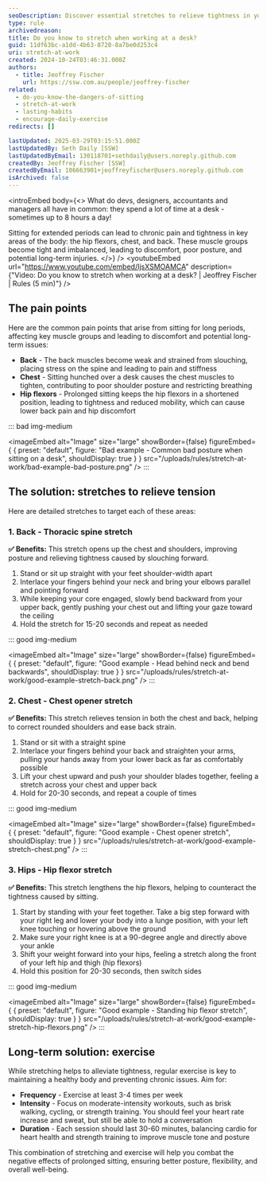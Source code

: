 ```yaml
---
seoDescription: Discover essential stretches to relieve tightness in your hips, chest, and back while improving your desk ergonomics and overall posture.
type: rule
archivedreason:
title: Do you know to stretch when working at a desk?
guid: 11df63bc-a1dd-4b63-8720-8a7be0d253c4
uri: stretch-at-work
created: 2024-10-24T03:46:31.000Z
authors:
  - title: Jeoffrey Fischer
    url: https://ssw.com.au/people/jeoffrey-fischer
related:
  - do-you-know-the-dangers-of-sitting
  - stretch-at-work
  - lasting-habits
  - encourage-daily-exercise
redirects: []

lastUpdated: 2025-03-29T03:15:51.000Z
lastUpdatedBy: Seth Daily [SSW]
lastUpdatedByEmail: 130118701+sethdaily@users.noreply.github.com
createdBy: Jeoffrey Fischer [SSW]
createdByEmail: 106663901+jeoffreyfischer@users.noreply.github.com
isArchived: false
---
```


<introEmbed
  body={<>
What do devs, designers, accountants and managers all have in common: they spend a lot of time at a desk - sometimes up to 8 hours a day!

Sitting for extended periods can lead to chronic pain and tightness in key areas of the body: the hip flexors, chest, and back. These muscle groups become tight and imbalanced, leading to discomfort, poor posture, and potential long-term injuries.
  </>}
/>
<youtubeEmbed url="https://www.youtube.com/embed/IjsXSMOAMCA" description={"Video: Do you know to stretch when working at a desk? | Jeoffrey Fischer | Rules (5 min)"} />

## The pain points

Here are the common pain points that arise from sitting for long periods, affecting key muscle groups and leading to discomfort and potential long-term issues:

* **Back** - The back muscles become weak and strained from slouching, placing stress on the spine and leading to pain and stiffness
* **Chest** - Sitting hunched over a desk causes the chest muscles to tighten, contributing to poor shoulder posture and restricting breathing
* **Hip flexors** - Prolonged sitting keeps the hip flexors in a shortened position, leading to tightness and reduced mobility, which can cause lower back pain and hip discomfort

::: bad img-medium

<imageEmbed
  alt="Image"
  size="large"
  showBorder={false}
  figureEmbed={ {
    preset: "default",
    figure: "Bad example - Common bad posture when sitting on a desk",
    shouldDisplay: true
  } }
  src="/uploads/rules/stretch-at-work/bad-example-bad-posture.png"
/>
:::

## The solution: stretches to relieve tension

Here are detailed stretches to target each of these areas:

### 1. Back - Thoracic spine stretch

**✅ Benefits:** This stretch opens up the chest and shoulders, improving posture and relieving tightness caused by slouching forward.

1. Stand or sit up straight with your feet shoulder-width apart
2. Interlace your fingers behind your neck and bring your elbows parallel and pointing forward
3. While keeping your core engaged, slowly bend backward from your upper back, gently pushing your chest out and lifting your gaze toward the ceiling
4. Hold the stretch for 15-20 seconds and repeat as needed

::: good img-medium

<imageEmbed
  alt="Image"
  size="large"
  showBorder={false}
  figureEmbed={ {
    preset: "default",
    figure: "Good example - Head behind neck and bend backwards",
    shouldDisplay: true
  } }
  src="/uploads/rules/stretch-at-work/good-example-stretch-back.png"
/>
:::

### 2. Chest - Chest opener stretch

**✅ Benefits:** This stretch relieves tension in both the chest and back, helping to correct rounded shoulders and ease back strain.

1. Stand or sit with a straight spine
2. Interlace your fingers behind your back and straighten your arms, pulling your hands away from your lower back as far as comfortably possible
3. Lift your chest upward and push your shoulder blades together, feeling a stretch across your chest and upper back
4. Hold for 20-30 seconds, and repeat a couple of times

::: good img-medium

<imageEmbed
  alt="Image"
  size="large"
  showBorder={false}
  figureEmbed={ {
    preset: "default",
    figure: "Good example - Chest opener stretch",
    shouldDisplay: true
  } }
  src="/uploads/rules/stretch-at-work/good-example-stretch-chest.png"
/>
:::

### 3. Hips - Hip flexor stretch

**✅ Benefits:** This stretch lengthens the hip flexors, helping to counteract the tightness caused by sitting.

1. Start by standing with your feet together. Take a big step forward with your right leg and lower your body into a lunge position, with your left knee touching or hovering above the ground
2. Make sure your right knee is at a 90-degree angle and directly above your ankle
3. Shift your weight forward into your hips, feeling a stretch along the front of your left hip and thigh (hip flexors)
4. Hold this position for 20-30 seconds, then switch sides

::: good img-medium

<imageEmbed
  alt="Image"
  size="large"
  showBorder={false}
  figureEmbed={ {
    preset: "default",
    figure: "Good example - Standing hip flexor stretch",
    shouldDisplay: true
  } }
  src="/uploads/rules/stretch-at-work/good-example-stretch-hip-flexors.png"
/>
:::

## Long-term solution: exercise

While stretching helps to alleviate tightness, regular exercise is key to maintaining a healthy body and preventing chronic issues. Aim for:

* **Frequency** - Exercise at least 3-4 times per week
* **Intensity** - Focus on moderate-intensity workouts, such as brisk walking, cycling, or strength training. You should feel your heart rate increase and sweat, but still be able to hold a conversation
* **Duration** - Each session should last 30-60 minutes, balancing cardio for heart health and strength training to improve muscle tone and posture

This combination of stretching and exercise will help you combat the negative effects of prolonged sitting, ensuring better posture, flexibility, and overall well-being.
